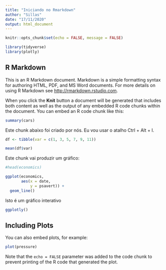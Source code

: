 ```yaml
---
title: "Iniciando no Rmarkdown"
author: "Sillas"
date: "17/11/2020"
output: html_document
---
```


```r
knitr::opts_chunk$set(echo = FALSE, message = FALSE)
```

```r
library(tidyverse)
library(plotly)
```


## R Markdown

This is an R Markdown document. Markdown is a simple formatting syntax for authoring HTML, PDF, and MS Word documents. For more details on using R Markdown see <http://rmarkdown.rstudio.com>.

When you click the **Knit** button a document will be generated that includes both content as well as the output of any embedded R code chunks within the document. You can embed an R code chunk like this:

```r
summary(cars)
```

Este chunk abaixo foi criado por nós. Eu vou usar o atalho Ctrl + Alt + I.

```r
df <- tibble(var = c(1, 3, 5, 7, 9, 11))

mean(df$var)
```


Este chunk vai produzir um gráfico:

```r
#head(economics)

ggplot(economics, 
       aes(x = date,
           y = psavert)) +
  geom_line()

```

Isto é um gráfico interativo

```r
ggplotly()
```



## Including Plots

You can also embed plots, for example:

```r
plot(pressure)
```

Note that the `echo = FALSE` parameter was added to the code chunk to prevent printing of the R code that generated the plot.
